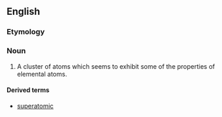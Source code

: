 ==English==


===Etymology===

{{prefix|super|atom}}

===Noun===
{{en-noun}}
{{wikipedia}}

#{{physics|chemistry}} A cluster of atoms which seems to exhibit some of the properties of elemental atoms.
====Derived terms====
*[[superatomic]]